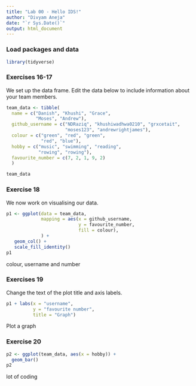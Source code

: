 ```yaml
---
title: "Lab 00 - Hello IDS!"
author: "Divyam Aneja"
date: "`r Sys.Date()`"
output: html_document
---
```


### Load packages and data

```r
library(tidyverse) 
```

### Exercises 16-17

We set up the data frame. Edit the data below to include information about your team members.

```r
team_data <- tibble(
  name = c("Danish", "Khushi", "Grace", 
           "Moses", "Andrew"),
  github_username = c("NDRaziq", "khushiwadhwa0210", "grxcetait", 
                      "moses123", "andrewrightjames"), 
  colour = c("green", "red", "green", 
             "red", "blue"),
  hobby = c("music", "swimming", "reading", 
            "rowing", "rowing"),
  favourite_number = c(7, 2, 1, 9, 2)
  )

team_data
```

### Exercise 18

We now work on visualising our data. 

```r
p1 <- ggplot(data = team_data, 
             mapping = aes(x = github_username, 
                           y = favourite_number,
                           fill = colour), 
             ) +
   geom_col() +
   scale_fill_identity()
p1
```


colour, username and number

### Exercises 19

Change the text of the plot title and axis labels.

```r
p1 + labs(x = "username", 
          y = "favourite number",
          title = "Graph")
```

Plot a graph

### Exercise 20

```r
p2 <- ggplot(team_data, aes(x = hobby)) +
  geom_bar()
p2
```

lot of coding

